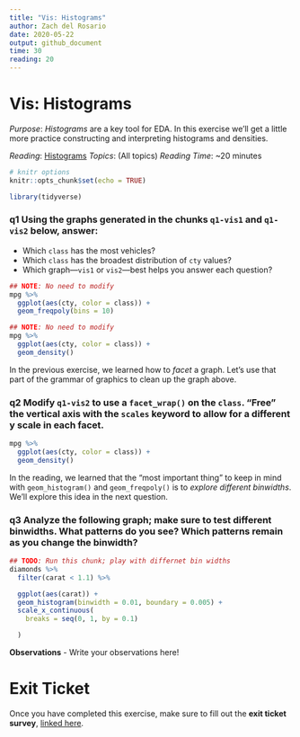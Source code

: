 ```yaml
---
title: "Vis: Histograms"
author: Zach del Rosario
date: 2020-05-22
output: github_document
time: 30
reading: 20
---
```


# Vis: Histograms

*Purpose*: *Histograms* are a key tool for EDA. In this exercise we'll get a little more practice constructing and interpreting histograms and densities.

*Reading*: [Histograms](https://rstudio.cloud/learn/primers/3.3) *Topics*: (All topics) *Reading Time*: \~20 minutes

```r
# knitr options
knitr::opts_chunk$set(echo = TRUE)
```

```r
library(tidyverse)

```

### **q1** Using the graphs generated in the chunks `q1-vis1` and `q1-vis2` below, answer:

-   Which `class` has the most vehicles?
-   Which `class` has the broadest distribution of `cty` values?
-   Which graph---`vis1` or `vis2`---best helps you answer each question?

```r
## NOTE: No need to modify
mpg %>%
  ggplot(aes(cty, color = class)) +
  geom_freqpoly(bins = 10)
```

```r
## NOTE: No need to modify
mpg %>%
  ggplot(aes(cty, color = class)) +
  geom_density()
```

In the previous exercise, we learned how to *facet* a graph. Let's use that part of the grammar of graphics to clean up the graph above.

### **q2** Modify `q1-vis2` to use a `facet_wrap()` on the `class`. "Free" the vertical axis with the `scales` keyword to allow for a different y scale in each facet.

```r
mpg %>%
  ggplot(aes(cty, color = class)) +
  geom_density()
```

In the reading, we learned that the "most important thing" to keep in mind with `geom_histogram()` and `geom_freqpoly()` is to *explore different binwidths*. We'll explore this idea in the next question.

### **q3** Analyze the following graph; make sure to test different binwidths. What patterns do you see? Which patterns remain as you change the binwidth?

```r
## TODO: Run this chunk; play with differnet bin widths
diamonds %>%
  filter(carat < 1.1) %>%

  ggplot(aes(carat)) +
  geom_histogram(binwidth = 0.01, boundary = 0.005) +
  scale_x_continuous(
    breaks = seq(0, 1, by = 0.1)

  )
```

**Observations** - Write your observations here!

<!-- include-exit-ticket -->

# Exit Ticket

<!-- -------------------------------------------------- -->

Once you have completed this exercise, make sure to fill out the **exit ticket survey**, [linked here](https://docs.google.com/forms/d/e/1FAIpQLSeuq2LFIwWcm05e8-JU84A3irdEL7JkXhMq5Xtoalib36LFHw/viewform?usp=pp_url&entry.693978880=e-vis02-histograms-assignment.Rmd).
